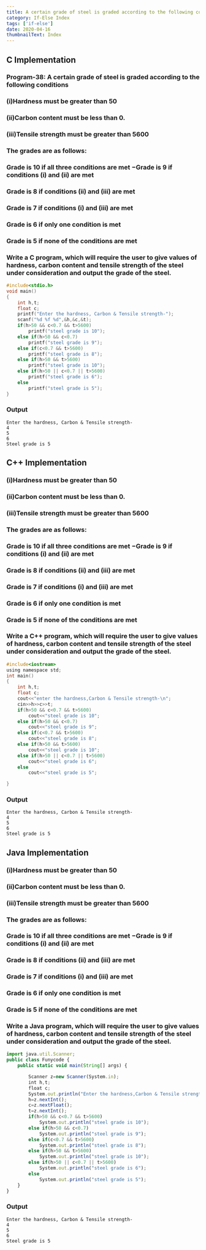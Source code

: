 ```yaml
---
title: A certain grade of steel is graded according to the following conditions Hardness must be greater than 50 −Carbon content must be less than 0. −Tensile strength must be greater than 5600 The grades are as follows: −Grade is 10 if all three conditions are met −Grade is 9 if conditions (i) and (ii) are met −Grade is 8 if conditions (ii) and (iii) are met −Grade is 7 if conditions (i) and (iii) are met −Grade is 6 if only one condition is met −Grade is 5 if none of the conditions are met Write a program, which will require the user to give values of hardness, carbon content and tensile strength of the steel under consideration and output the grade of the steel.
category: If-Else Index
tags: ['if-else']
date: 2020-04-16
thumbnailText: Index
---
```


## C Implementation
### Program-38: A certain grade of steel is graded according to the following conditions

### (i)Hardness must be greater than 50
### (ii)Carbon content must be less than 0.
### (iii)Tensile strength must be greater than 5600

### The grades are as follows:
### Grade is 10 if all three conditions are met −Grade is 9 if conditions (i) and (ii) are met
### Grade is 8 if conditions (ii) and (iii) are met
### Grade is 7 if conditions (i) and (iii) are met
### Grade is 6 if only one condition is met
### Grade is 5 if none of the conditions are met

### Write a C program, which will require the user to give values of hardness, carbon content and tensile strength of the steel under consideration and output the grade of the steel.

```c
#include<stdio.h>
void main()
{
    int h,t;
    float c;
    printf("Enter the hardness, Carbon & Tensile strength-");
    scanf("%d %f %d",&h,&c,&t);
    if(h>50 && c<0.7 && t>5600)
        printf("steel grade is 10");
    else if(h>50 && c<0.7)
        printf("steel grade is 9");
    else if(c<0.7 && t>5600)
        printf("steel grade is 8");
    else if(h>50 && t>5600)
        printf("steel grade is 10");
    else if(h>50 || c<0.7 || t>5600)
        printf("steel grade is 6");
    else
        printf("steel grade is 5");
}
```
### Output
```
Enter the hardness, Carbon & Tensile strength-
4
5
6
Steel grade is 5
```

## C++ Implementation
### (i)Hardness must be greater than 50
### (ii)Carbon content must be less than 0.
### (iii)Tensile strength must be greater than 5600

### The grades are as follows:
### Grade is 10 if all three conditions are met −Grade is 9 if conditions (i) and (ii) are met
### Grade is 8 if conditions (ii) and (iii) are met
### Grade is 7 if conditions (i) and (iii) are met
### Grade is 6 if only one condition is met
### Grade is 5 if none of the conditions are met

### Write a C++ program, which will require the user to give values of hardness, carbon content and tensile strength of the steel under consideration and output the grade of the steel.

```c
#include<iostream>
using namespace std;
int main()
{
    int h,t;
    float c;
    cout<<"enter the hardness,Carbon & Tensile strength-\n";
    cin>>h>>c>>t;
    if(h>50 && c<0.7 && t>5600)
        cout<<"steel grade is 10";
    else if(h>50 && c<0.7)
        cout<<"steel grade is 9";
    else if(c<0.7 && t>5600)
        cout<<"steel grade is 8";
    else if(h>50 && t>5600)
        cout<<"steel grade is 10";
    else if(h>50 || c<0.7 || t>5600)
        cout<<"steel grade is 6";
    else
        cout<<"steel grade is 5";

}

```
### Output
```
Enter the hardness, Carbon & Tensile strength-
4
5
6
Steel grade is 5
```

## Java Implementation
### (i)Hardness must be greater than 50
### (ii)Carbon content must be less than 0.
### (iii)Tensile strength must be greater than 5600

### The grades are as follows:
### Grade is 10 if all three conditions are met −Grade is 9 if conditions (i) and (ii) are met
### Grade is 8 if conditions (ii) and (iii) are met
### Grade is 7 if conditions (i) and (iii) are met
### Grade is 6 if only one condition is met
### Grade is 5 if none of the conditions are met

### Write a Java program, which will require the user to give values of hardness, carbon content and tensile strength of the steel under consideration and output the grade of the steel.

```js
import java.util.Scanner;
public class Funycode {
    public static void main(String[] args) {

        Scanner z=new Scanner(System.in);
        int h,t;
        float c;
        System.out.println("Enter the hardness,Carbon & Tensile strength-\n");
        h=z.nextInt();
        c=z.nextFloat();
        t=z.nextInt();
        if(h>50 && c<0.7 && t>5600)
            System.out.println("steel grade is 10");
        else if(h>50 && c<0.7)
            System.out.println("steel grade is 9");
        else if(c<0.7 && t>5600)
            System.out.println("steel grade is 8");
        else if(h>50 && t>5600)
            System.out.println("steel grade is 10");
        else if(h>50 || c<0.7 || t>5600)
            System.out.println("steel grade is 6");
        else
            System.out.println("steel grade is 5");
    }
}
```
### Output
```
Enter the hardness, Carbon & Tensile strength-
4
5
6
Steel grade is 5
```
